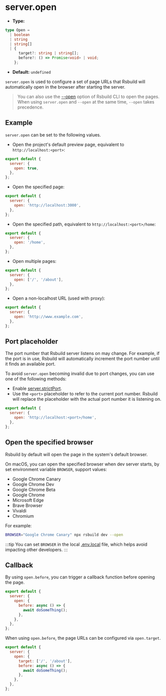 # server.open

- **Type:**

```ts
type Open =
  | boolean
  | string
  | string[]
  | {
      target?: string | string[];
      before?: () => Promise<void> | void;
    };
```

- **Default:** `undefined`

`server.open` is used to configure a set of page URLs that Rsbuild will automatically open in the browser after starting the server.

> You can also use the [--open](/guide/basic/cli#opening-page) option of Rsbuild CLI to open the pages. When using `server.open` and `--open` at the same time, `--open` takes precedence.

## Example

`server.open` can be set to the following values.

- Open the project's default preview page, equivalent to `http://localhost:<port>`:

```js
export default {
  server: {
    open: true,
  },
};
```

- Open the specified page:

```js
export default {
  server: {
    open: 'http://localhost:3000',
  },
};
```

- Open the specified path, equivalent to `http://localhost:<port>/home`:

```js
export default {
  server: {
    open: '/home',
  },
};
```

- Open multiple pages:

```js
export default {
  server: {
    open: ['/', '/about'],
  },
};
```

- Open a non-localhost URL (used with proxy):

```js
export default {
  server: {
    open: 'http://www.example.com',
  },
};
```

## Port placeholder

The port number that Rsbuild server listens on may change. For example, if the port is in use, Rsbuild will automatically increment the port number until it finds an available port.

To avoid `server.open` becoming invalid due to port changes, you can use one of the following methods:

- Enable [server.strictPort](/config/server/strict-port).
- Use the `<port>` placeholder to refer to the current port number. Rsbuild will replace the placeholder with the actual port number it is listening on.

```js
export default {
  server: {
    open: 'http://localhost:<port>/home',
  },
};
```

## Open the specified browser

Rsbuild by default will open the page in the system's default browser.

On macOS, you can open the specified browser when dev server starts, by set environment variable `BROWSER`, support values:

- Google Chrome Canary
- Google Chrome Dev
- Google Chrome Beta
- Google Chrome
- Microsoft Edge
- Brave Browser
- Vivaldi
- Chromium

For example:

```bash
BROWSER="Google Chrome Canary" npx rsbuild dev --open
```

:::tip
You can set `BROWSER` in the local [.env.local](/guide/advanced/env-vars#env-file) file, which helps avoid impacting other developers.
:::

## Callback

By using `open.before`, you can trigger a callback function before opening the page.

```js
export default {
  server: {
    open: {
      before: async () => {
        await doSomeThing();
      },
    },
  },
};
```

When using `open.before`, the page URLs can be configured via `open.target`.

```js
export default {
  server: {
    open: {
      target: ['/', '/about'],
      before: async () => {
        await doSomeThing();
      },
    },
  },
};
```
